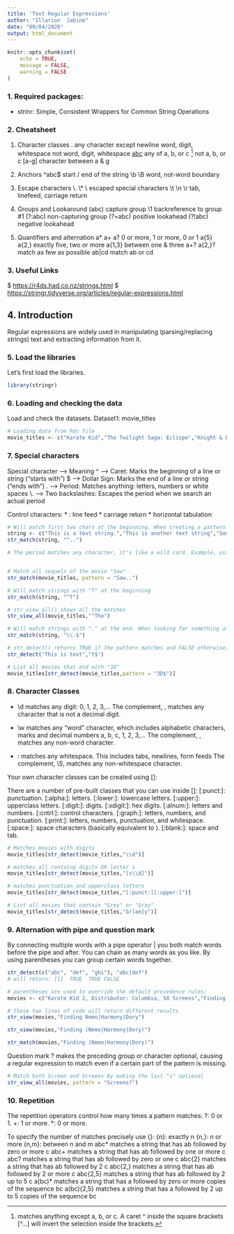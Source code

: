 ---
title: 'Text Regular Expressions'
author: "Illarion  Jabine"
date: "09/04/2020"
output: html_document
---

```{r setup, include=FALSE}
knitr::opts_chunk$set(
	echo = TRUE,
	message = FALSE,
	warning = FALSE
)
```


### 1. Required packages:

 * strinr: Simple, Consistent Wrappers for Common String Operations

### 2. Cheatsheet

1. Character classes
  .	any character except newline
  \w\d\s	word, digit, whitespace
  \W\D\S	not word, digit, whitespace
  [abc]	any of a, b, or c
  [^abc]	not a, b, or c
  [a-g]	character between a & g

2. Anchors 
  ^abc$	start / end of the string
  \\b \\B	word, not-word boundary

3. Escape characters
 \\. \\* \\	escaped special characters
 \\t \\n \\r	tab, linefeed, carriage return

4. Groups and Lookaround
 (abc)	capture group
 \1	backreference to group #1
 (?:abc)	non-capturing group
 (?=abc)	positive lookahead
 (?!abc)	negative lookahead

5. Quantifiers and alternation
 a* a+ a?	0 or more, 1 or more, 0 or 1
 a{5} a{2,}	exactly five, two or more
 a{1,3}	between one & three
 a+? a{2,}?	match as few as possible
 ab|cd	match ab or cd

### 3. Useful Links
 $ <https://r4ds.had.co.nz/strings.html>
 $ <https://stringr.tidyverse.org/articles/regular-expressions.html>
 
## 4. Introduction
Regular expressions are widely used in manipulating (parsing/replacing strings) text and extracting information from it.

### 5. Load the libraries
Let's first load the libraries.
```{r loading packages, message=FALSE, warning=FALSE}
library(stringr)
```

### 6. Loading and checking the data

Load and check the datasets.
Dataset1: movie_titles

```{r load the data and pre-process them}
# Loading data from Rds file
movie_titles <- c("Karate Kid","The Twilight Saga: Eclispe","Knight & Day","Shrek Forever After 3D","Marmaduke.","Street Dance","Predators","StreetDance 3D","Robin Hood","Micmacs A Tire-Larigot","50 Shades of Grey","Sex And the City 2","Inception","The Dark Knight","300","Toy Story 3 In Disney Digital 3D","50 Shades of Gray","Italien, Le","Tournee","The A-Team","El Secreto De Sus Ojos","Kiss & Kill","The Road","Cosa Voglio Di Piu","Nur für dich","Prince Of Persia: The Sands Of Time","Saw 4","Saw 5","Saw 6","21 Grams")
```

### 7. Special characters

Special character --> Meaning
^ --> Caret: Marks the beginning of a line or string ("starts with")
$ --> Dollar Sign: Marks the end of a line or string ("ends with")
. --> Period: Matches anything: letters, numbers or white spaces
\\. --> Two backslashes: Escapes the period when we search an actual period

Control characters:
 * \n: line feed
 * \r: carriage return 
 * \t: horizontal tabulation

```{r}
# Will match first two chars at the beginning. When creating a pattern to look for something at the beginning of a line, use the caret followed by a search term.
string <- c("This is a text string.","This is another text string","Some text?")
str_match(string, "^..")

# The period matches any character, it's like a wild card. Example, using three dots "..." will find three characters - be it letters or numbers or white spaces.


# Match all sequels of the movie "Saw"
str_match(movie_titles, pattern = "Saw..")

# Will match strings with "T" at the beginning
str_match(string, "^T")

# str_view_all() shows all the matches
str_view_all(movie_titles,"^The")

# Will match strings with "." at the end. When looking for something at the end, type the search term first and then append the dollar sign.
str_match(string, "\\.$")

# str_detect() returns TRUE if the pattern matches and FALSE otherwise, good for indexing.
str_detect("This is text","t$")

# List all movies that end with "3D"
movie_titles[str_detect(movie_titles,pattern = "3D$")]

```


### 8. Character Classes

 * \\d matches any digit: 0, 1, 2, 3,...
   The complement, \D, matches any character that is not a decimal digit.

 * \\w matches any “word” character, which includes alphabetic characters, marks and decimal numbers a, b, c, 1, 2, 3,...
 The complement, \W, matches any non-word character.
 
 * \s: matches any whitespace. This includes tabs, newlines, form feeds
 The complement, \\S, matches any non-whitespace character.

Your own character classes can be created using []:

[A-Za-z]: matches every character between A and Z and between a and z.
[abc]: matches a, b, or c.
[^abc]: matches anything except a, b, or c. A caret ^ inside the square brackets [^...] will invert the selection inside the brackets.

There are a number of pre-built classes that you can use inside []:
[:punct:]: punctuation.
[:alpha:]: letters.
[:lower:]: lowercase letters.
[:upper:]: upperclass letters.
[:digit:]: digits.
[:xdigit:]: hex digits.
[:alnum:]: letters and numbers.
[:cntrl:]: control characters.
[:graph:]: letters, numbers, and punctuation.
[:print:]: letters, numbers, punctuation, and whitespace.
[:space:]: space characters (basically equivalent to \s).
[:blank:]: space and tab.


```{r}
# Matches movies with digits
movie_titles[str_detect(movie_titles,"\\d")]

# matches all containg digits OR letter s
movie_titles[str_detect(movie_titles,"[s\\d]")]

# matches punctuation and upperclass letters
movie_titles[str_detect(movie_titles,"[:punct:][:upper:]")]

# List all movies that contain "Grey" or "Gray"
movie_titles[str_detect(movie_titles,"Gr[ae]y")]
```


### 9. Alternation with pipe and question mark

By connecting multiple words with a pipe operator | you both match words before the pipe and after. You can chain as many words as you like. 
By using parentheses you can group certain words together.

```{r}
str_detect(c("abc", "def", "ghi"), "abc|def")
# will return: [1]  TRUE  TRUE FALSE

# parentheses are used to override the default precedence rules:
movies <- c("Karate Kid 2, Distributor: Columbia, 58 Screens","Finding Nemo, Distributors: Pixar and Disney, 10 Screens","Finding Harmony, Distributor: Unknown, 1 Screen","Finding Dory, Distributors: Pixar and Disney, 8 Screens")

# these two lines of code will return different results
str_view(movies,"Finding Nemo|Harmony|Dory")

str_view(movies,"Finding (Nemo|Harmony|Dory)")

str_match(movies,"Finding (Nemo|Harmony|Dory)")
```

Question mark ? makes the preceding group or character optional, causing a regular expression to match even if a certain part of the pattern is missing. 
```{r}
# Match both Screen and Screens by making the last "s" optional
str_view_all(movies, pattern = "Screens?")
```

### 10. Repetition

The repetition operators control how many times a pattern matches:
?: 0 or 1.
+: 1 or more.
*: 0 or more.

To specify the number of matches precisely use {}:
{n}: exactly n
{n,}: n or more
{n,m}: between n and m
abc*        matches a string that has ab followed by zero or more c
abc+        matches a string that has ab followed by one or more c
abc?        matches a string that has ab followed by zero or one c
abc{2}      matches a string that has ab followed by 2 c
abc{2,}     matches a string that has ab followed by 2 or more c
abc{2,5}    matches a string that has ab followed by 2 up to 5 c
a(bc)*      matches a string that has a followed by zero or more copies of the sequence bc
a(bc){2,5}  matches a string that has a followed by 2 up to 5 copies of the sequence bc
